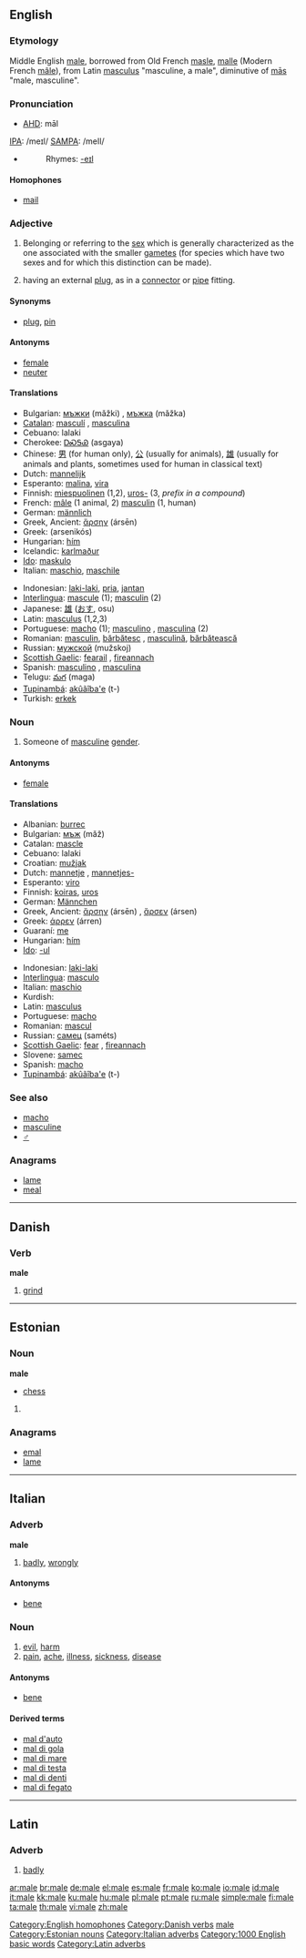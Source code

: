 {{see|Malé|mâle}}
==English==

===Etymology===
Middle English [[male]], borrowed from Old French [[masle]], [[malle]] (Modern French [[mâle]]), from Latin [[masculus]] "masculine, a male", diminutive of [[mas|mās]] "male, masculine".

===Pronunciation===
*[[AHD]]: māl
[[w:IPA|IPA]]: /meɪl/
[[w:SAMPA|SAMPA]]: /meIl/
*{{audio|en-us-male.ogg|Audio (US)}}
*:Rhymes: [[Rhymes:English:-eɪl|-eɪl]]

====Homophones====
*[[mail]]

===Adjective===
{{en-adj|-}}

# Belonging or referring to the [[sex]] which is generally characterized as the one associated with the smaller [[gamete]]s (for species which have two sexes and for which this distinction can be made).
# {{figurative}} having an external [[plug]], as in a [[connector]] or [[pipe]] fitting.

====Synonyms====
* {{figurative}} [[plug]], [[pin]]

====Antonyms====
*[[female]]
*[[neuter]]

====Translations====
{{trans-top}}
*Bulgarian: [[мъжки]] (mǎžki) {{m}}, [[мъжка]] (mǎžka) {{f}}
*[[Catalan]]: [[masculí]] {{m}}, [[masculina]] {{f}}
*Cebuano: lalaki
*Cherokee: [[ᎠᏍᎦᏯ]] (asgaya)
*Chinese: [[男]] (for human only), [[公]] (usually for animals), [[雄]] (usually for animals and plants, sometimes used for human in classical text)
*Dutch: [[mannelijk]]
*Esperanto: [[malina]], [[vira]]
*Finnish: [[miespuolinen]] (1,2), [[uros|uros-]] (3, ''prefix in a compound'')
*French: [[mâle]] (1 animal, 2) [[masculin]] (1, human)
*German: [[männlich]]
*Greek, Ancient: [[ἄρσην]] (ársēn)
*Greek: {{t|el|αρσενικός}} (arsenikós)
*Hungarian: [[hím]]
*Icelandic: [[karlmaður]]
*[[Ido]]: [[maskulo]]
*Italian: [[maschio]], [[maschile]]
{{trans-mid}}
*Indonesian: [[laki-laki]], [[pria]], [[jantan]]
*[[Interlingua]]: [[mascule]] (1); [[masculin]] (2)
*Japanese: [[雄]] ([[おす]], osu)
*Latin: [[masculus]] (1,2,3)
*Portuguese: [[macho]] {{m}} (1); [[masculino]] {{m}}, [[masculina]] {{f}} (2)
*Romanian: [[masculin]], [[bărbătesc]] {{m}}, [[masculină]], [[bărbătească]] {{f}}
*Russian: [[мужской]] (mužskoj)
*[[Scottish Gaelic]]: [[fearail]] {{m}}, [[fireannach]] {{m}}
*Spanish: [[masculino]] {{m}}, [[masculina]] {{f}}
*Telugu: [[మగ]] (maga)
*[[Tupinambá]]: [[akûãîba'e]] (t-)
*Turkish: [[erkek]]
{{trans-bottom}}

===Noun===
{{en-noun}}

# Someone of [[masculine]] [[gender]].

====Antonyms====
*[[female]]

====Translations====
{{trans-top|someone of masculine gender}}
*Albanian: [[burrec]]
*Bulgarian: [[мъж]] (mǎž) {{m}}
*Catalan: [[mascle]] {{m}}
*Cebuano: lalaki
*Croatian: [[mužjak]] {{m}}
*Dutch: [[mannetje]] {{n}}, [[mannetjes-]]
*Esperanto: [[viro]]
*Finnish: [[koiras]], [[uros]]
*German: [[Männchen]] {{n}}
*Greek, Ancient: [[ἄρσην]] (ársēn) {{m}}, [[ἄρσεν]] (ársen) {{n}}
*Greek: [[άρρεν]] (árren)
*Guaraní: [[me]]
*Hungarian: [[hím]]
*[[Ido]]: [[-ul]]
{{trans-mid}}
*Indonesian: [[laki-laki]]
*[[Interlingua]]: [[masculo]]
*Italian: [[maschio]] {{m}}
*Kurdish: {{KUchar|[[نێر]]}}
*Latin: [[masculus]] {{m}}
*Portuguese: [[macho]] {{m}}
*Romanian: [[mascul]]
*Russian: [[самец]] (saméts) {{m}}
*[[Scottish Gaelic]]: [[fear#Scottish Gaelic|fear]] {{m}}, [[fireannach]] {{m}}
*Slovene: [[samec]] {{m}}
*Spanish: [[macho]] {{m}}
*[[Tupinambá]]: [[akûãîba'e]] (t-)
{{trans-bottom}}

===See also===
*[[macho]]
*[[masculine]]
*[[♂]]

===Anagrams===
*[[lame]]
*[[meal]]

[[Category:English homophones]]

----

==Danish==

===Verb===
'''male'''

# [[grind]]

[[Category:Danish verbs]]

----

==Estonian==

===Noun===
'''male'''
*[[chess]]

# {{defn|Estonian}}

===Anagrams===
*[[emal]]
*[[lame]]

[[Category:et:Chess| male]]
[[Category:Estonian nouns]]

----

==Italian==

===Adverb===
'''male'''

# [[badly]], [[wrongly]]

====Antonyms====
*[[bene]]

===Noun===
{{it-noun|mal|m|e|i}}

# [[evil]], [[harm]]
# [[pain]], [[ache]], [[illness]], [[sickness]], [[disease]]

====Antonyms====
*[[bene]]

====Derived terms====
*[[mal d'auto]]
*[[mal di gola]]
*[[mal di mare]]
*[[mal di testa]]
*[[mal di denti]]
*[[mal di fegato]]

[[Category:Italian adverbs]]

----

==Latin==

===Adverb===
{{la-ad|male|peius|pessimē}}

# [[badly]]

[[Category:1000 English basic words]]
[[Category:Latin adverbs]]

[[ar:male]]
[[br:male]]
[[de:male]]
[[el:male]]
[[es:male]]
[[fr:male]]
[[ko:male]]
[[io:male]]
[[id:male]]
[[it:male]]
[[kk:male]]
[[ku:male]]
[[hu:male]]
[[pl:male]]
[[pt:male]]
[[ru:male]]
[[simple:male]]
[[fi:male]]
[[ta:male]]
[[th:male]]
[[vi:male]]
[[zh:male]]